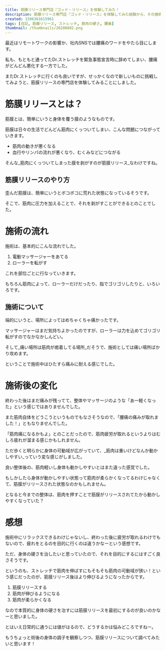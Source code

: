 ```yaml
---
title: 筋膜リリース専門店『ゴッド・リリース』を体験してみた！
description: 筋膜リリース専門店『ゴッド・リリース』を体験してみた経験から、その施術内容や効果についてまとめます。
created: 1596361615961
tags: [日記, 筋膜リリース, ストレッチ, 筋肉の硬さ, 腰痛]
thumbnail: /thumbnails/20200802.png
---
```


最近はリモートワークの影響か、社内SNSでは腰痛のワードをやたら目にします。

私も、もともと通ってたDr.ストレッチを緊急事態宣言時に辞めてしまい、腰痛がどんどん悪化する一方でした。

またDr.ストレッチに行くのも良いですが、せっかくなので新しいものに挑戦してみようと、筋膜リリースの専門店を体験してみることにしました。

# 筋膜リリースとは？

筋膜とは、簡単にいうと身体を覆う膜のようなものです。

筋膜は日々の生活でどんどん筋肉にくっついてしまい、こんな問題につながっていきます。

- 筋肉の動きが悪くなる
- 血行やリンパの流れが悪くなり、むくみなどにつながる

そんな_筋肉にくっついてしまった膜を剥がすのが筋膜リリース_なわけですね。

## 筋膜リリースのやり方

歪んだ筋膜は、簡単にいうとボコボコに荒れた状態になっているそうです。

そこで、筋肉に圧力を加えることで、それを剥がすことができるとのことでした。

# 施術の流れ

施術は、基本的にこんな流れでした。

1. 電動マッサージャーをあてる
2. ローラーを転がす

これを部位ごとに行なっていきます。

もちろん筋肉によって、ローラーだけだったり、指でゴリゴリしたりと、いろいろです。

## 施術について

端的にいうと、場所によってはめちゃくちゃ痛かったです。

マッサージャーはまだ気持ちよかったのですが、ローラーは力を込めてゴリゴリ転がすのでなかなかしんどい。

そして_痛い場所は筋肉が癒着してる場所_だそうで、施術としては痛い場所ばかり攻めます。

ということで施術中はひたすら痛みに耐える感じでした。

# 施術後の変化

終わった後はまだ痛みが残ってて、整体やマッサージのような「あー軽くなった」という感じではありませんでした。

また筋肉自体をどうこうというものでもなさそうなので、「腰痛の痛みが取れました！」ともなりませんでした。

「筋肉痛になるかもよ」とのことだったので、筋肉疲労が取れるというよりはむしろ疲れが溜まる感じかもしれません。

ただ歩くと明らかに身体の可動域が広がっていて、_筋肉は重いけどなんか動かしやすい_っていう変な感じがしました。

良い整体後の、筋肉軽いし身体も動かしやすいとはまた違った感覚でした。

もしかしたら身体が動かしやすい状態って筋肉が柔らかくなってるわけじゃなくて、筋膜がリリースされた状態なのかもしれません。

となると今までの整体は、筋肉を押すことで筋膜がリリースされてたから動かしやすくなっていた？

# 感想

施術中にリラックスできるわけじゃないし、終わった後に疲労が取れるわけでもないので、疲れをとるのを目的に行くのは違うかなーという感想です。

ただ、身体の硬さを治したいと思っていたので、それを目的にするにはすごく良さそうです。

というのも、ストレッチで筋肉を伸ばすにもそもそも筋肉の可動域が狭い！という感じだったのが、筋膜リリース後はより伸びるようになったからです。

1. 筋膜リリースする
2. 筋肉が伸びるようになる
3. 筋肉が柔らかくなる

なので本質的に身体の硬さを治すには筋膜リリースを最初にするのが良いのかなーと思いました。

とはいえ日常的に通うには値がはるので、どうするかは悩みどころですねー。

もうちょっと術後の身体の調子を観察しつつ、筋膜リリースについて調べてみたいと思います！

